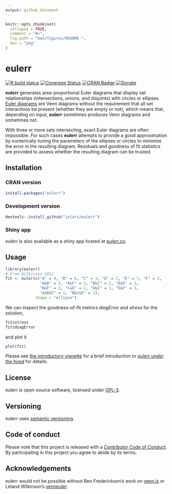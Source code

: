```yaml
---
output: github_document
---
```


<!-- README.md is generated from README.Rmd. Please edit that file -->

```r
knitr::opts_chunk$set(
  collapse = TRUE,
  comment = "#>",
  fig.path = "man/figures/README-",
  dev = "png"
)
```

# eulerr

<!-- badges: start -->
[![R build status](https://github.com/jolars/eulerr/workflows/R-CMD-check/badge.svg)](https://github.com/jolars/eulerr/actions)
[![Coverage Status](https://codecov.io/gh/jolars/eulerr/branch/master/graph/badge.svg)](https://codecov.io/gh/jolars/eulerr)
[![CRAN Badge](http://www.r-pkg.org/badges/version/eulerr)](https://cran.r-project.org/package=eulerr)
[![Donate](https://img.shields.io/badge/Donate-PayPal-blue.svg)](https://www.paypal.com/cgi-bin/webscr?cmd=_s-xclick&hosted_button_id=KERLYHUY639WU)
<!-- badges: end -->

**eulerr** generates area-proportional Euler diagrams that display set
relationships (intersections, unions, and disjoints) with circles or ellipses.
[Euler diagrams](https://en.wikipedia.org/wiki/Euler_diagram) are Venn
diagrams without the requirement that all set interactions be present (whether
they are empty or not), which means that, depending on input, **eulerr**
sometimes produces Venn diagrams and sometimes not.

With three or more sets intersecting, exact Euler diagrams are often
impossible. For such cases **eulerr** attempts to provide a good
approximation by numerically tuning the parameters of the ellipses or circles
to minimize the error in the resulting diagram. Residuals and goodness of fit
statistics are provided to assess whether the resulting diagram can be trusted.

## Installation

### CRAN version

```r
install.packages("eulerr")
```

### Development version

```r
devtools::install_github("jolars/eulerr")
```

### Shiny app

eulerr is also available as a shiny app hosted at
[eulerr.co](http://eulerr.co).

## Usage

```r
library(eulerr)
# From Wilkinson 2012
fit <- euler(c("A" = 4, "B" = 6, "C" = 3, "D" = 2, "E" = 7, "F" = 3,
               "A&B" = 2, "A&F" = 2, "B&C" = 2, "B&D" = 1,
               "B&F" = 2, "C&D" = 1, "D&E" = 1, "E&F" = 1,
               "A&B&F" = 1, "B&C&D" = 1),
             shape = "ellipse")
```

We can inspect the goodness-of-fit metrics *diagError* and *stress*
for the solution,

```r
fit$stress
fit$diagError
```

and plot it

```r
plot(fit)
```

Please see [the introductory vignette](https://CRAN.R-project.org/package=eulerr/vignettes/introduction.html)
for a brief introduction or [*eulerr under the hood*](https://CRAN.R-project.org/package=eulerr/vignettes/under-the-hood.html)
for details.

## License

eulerr is open source software, licensed under 
[GPL-3](https://github.com/jolars/eulerr/blob/master/LICENSE).

## Versioning

eulerr uses [semantic versioning](http://semver.org).

## Code of conduct

Please note that this project is released with a
[Contributor Code of Conduct](https://github.com/jolars/eulerr/blob/master/CONDUCT.md).
By participating in this project you
agree to abide by its terms.

## Acknowledgements

eulerr would not be possible without Ben Frederickson's work on
[venn.js](http://www.benfrederickson.com) or Leland Wilkinson's
[venneuler](https://cran.r-project.org/package=venneuler).

